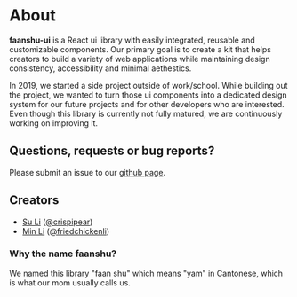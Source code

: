 # About

**faanshu-ui** is a React ui library with easily integrated, reusable and customizable components.
Our primary goal is to create a kit that helps creators to build a variety of web applications
while maintaining design consistency, accessibility and minimal aethestics.

In 2019, we started a side project outside of work/school.
While building out the project, we wanted to turn those ui components into a dedicated design system
for our future projects and for other developers who are interested.
Even though this library is currently not fully matured, we are
continuously working on improving it.

## Questions, requests or bug reports?
Please submit an issue to our [github page](https://github.com/crispipear/faanshu-ui/issues/new).

## Creators
- [Su Li](https://lisuying.com) ([@crispipear](https://github.com/crispipear))
- [Min Li](https://www.behance.net/minzli) ([@friedchickenli](https://github.com/friedchickenli))

### Why the name faanshu?
We named this library "faan shu" which means "yam" in Cantonese, which is what our mom usually calls us.

